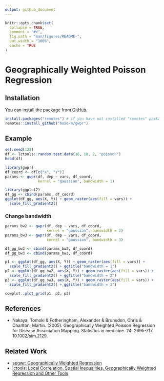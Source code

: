 ```yaml
---
output: github_document
---
```


<!-- README.md is generated from README.Rmd. Please edit that file -->

```r
knitr::opts_chunk$set(
  collapse = TRUE,
  comment = "#>",
  fig.path = "man/figures/README-",
  out.width = "100%",
  cache = TRUE
)
```

# Geographically Weighted Poisson Regression

<!-- badges: start -->
<!-- badges: end -->

## Installation

You can install the package from [GitHub](https://github.com/hoxo-m/gwpr).

```r
install.packages("remotes") # if you have not installed "remotes" package
remotes::install_github("hoxo-m/gwpr")
```

## Example

```r
set.seed(123)
df <- lctools::random.test.data(10, 10, 2, "poisson")
head(df)
```

```r
library(gwpr)
df_coord <- df[c("X", "Y")]
params <- gwpr(df, dep ~ vars, df_coord,
               kernel = "gaussian", bandwidth = 1)
```

```r
library(ggplot2)
df_gg <- cbind(params, df_coord)
ggplot(df_gg, aes(X, Y)) + geom_raster(aes(fill = vars)) +
  scale_fill_gradient2()
```

### Change bandwidth

```r
params_bw2 <- gwpr(df, dep ~ vars, df_coord,
                   kernel = "gaussian", bandwidth = 2)
params_bw3 <- gwpr(df, dep ~ vars, df_coord,
                   kernel = "gaussian", bandwidth = 3)
```

```r
df_gg_bw2 <- cbind(params_bw2, df_coord)
df_gg_bw3 <- cbind(params_bw3, df_coord)

p1 <- ggplot(df_gg, aes(X, Y)) + geom_raster(aes(fill = vars)) +
  scale_fill_gradient2() + ggtitle("bandwidth = 1")
p2 <- ggplot(df_gg_bw2, aes(X, Y)) + geom_raster(aes(fill = vars)) +
  scale_fill_gradient2() + ggtitle("bandwidth = 2")
p3 <- ggplot(df_gg_bw3, aes(X, Y)) + geom_raster(aes(fill = vars)) +
  scale_fill_gradient2() + ggtitle("bandwidth = 3")

cowplot::plot_grid(p1, p2, p3)
```

## References

- Nakaya, Tomoki & Fotheringham, Alexander & Brunsdon, Chris & Charlton, Martin. (2005). Geographically Weighted Poisson Regression for Disease Association Mapping. Statistics in medicine. 24. 2695-717. 10.1002/sim.2129. 

## Related Work

- [spgwr: Geographically Weighted Regression](https://cran.r-project.org/package=spgwr)
- [lctools: Local Correlation, Spatial Inequalities, Geographically Weighted Regression and Other Tools](https://cran.r-project.org/package=lctools)

